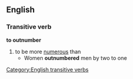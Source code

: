==English==
===Transitive verb===
'''to outnumber'''
#to be more [[numerous]] than
#* Women '''outnumbered''' men by two to one
[[Category:English transitive verbs]]